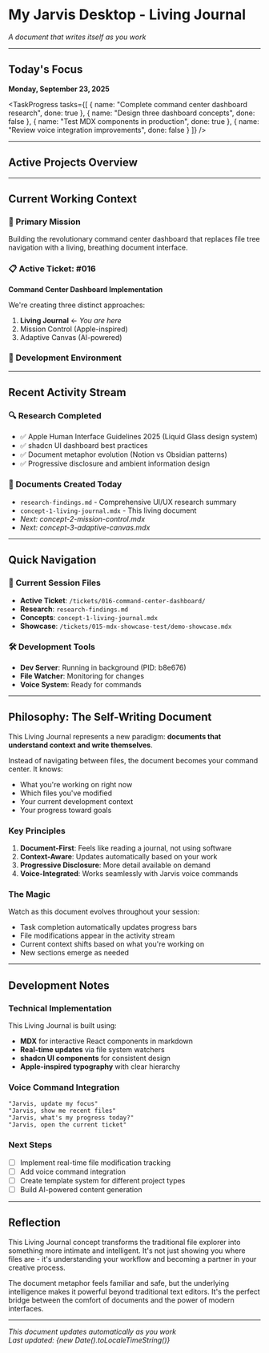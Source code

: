 # My Jarvis Desktop - Living Journal

*A document that writes itself as you work*

---

## Today's Focus
**Monday, September 23, 2025**

<TaskProgress tasks={[
  { name: "Complete command center dashboard research", done: true },
  { name: "Design three dashboard concepts", done: false },
  { name: "Test MDX components in production", done: true },
  { name: "Review voice integration improvements", done: false }
]} />

---

## Active Projects Overview

<div style={{
  display: 'grid',
  gridTemplateColumns: 'repeat(auto-fit, minmax(280px, 1fr))',
  gap: '20px',
  marginBottom: '30px'
}}>

<MetricCard 
  title="My Jarvis Desktop" 
  value="85%" 
  label="Implementation Complete"
/>

<MetricCard 
  title="Current Sprint" 
  value="016" 
  label="Command Center Dashboard"
/>

<MetricCard 
  title="Files Modified" 
  value="12" 
  label="In Current Session"
/>

</div>

---

## Current Working Context

### 🎯 Primary Mission
Building the revolutionary command center dashboard that replaces file tree navigation with a living, breathing document interface.

### 📋 Active Ticket: #016
**Command Center Dashboard Implementation**

We're creating three distinct approaches:
1. **Living Journal** ← *You are here*
2. Mission Control (Apple-inspired)
3. Adaptive Canvas (AI-powered)

### 🔧 Development Environment
<AgentStatus 
  name="Desktop Development Server" 
  status="active" 
  message="Running on localhost:5173 with hot reload"
/>

---

## Recent Activity Stream

### 🔍 Research Completed
- ✅ Apple Human Interface Guidelines 2025 (Liquid Glass design system)
- ✅ shadcn UI dashboard best practices
- ✅ Document metaphor evolution (Notion vs Obsidian patterns)
- ✅ Progressive disclosure and ambient information design

### 📝 Documents Created Today
- `research-findings.md` - Comprehensive UI/UX research summary
- `concept-1-living-journal.mdx` - This living document
- *Next: concept-2-mission-control.mdx*
- *Next: concept-3-adaptive-canvas.mdx*

---

## Quick Navigation

<div style={{
  background: 'linear-gradient(135deg, rgba(14, 165, 233, 0.1), rgba(14, 165, 233, 0.05))',
  padding: '24px',
  borderRadius: '12px',
  border: '1px solid rgba(14, 165, 233, 0.2)',
  marginBottom: '24px'
}}>

### 📁 Current Session Files
- **Active Ticket**: `/tickets/016-command-center-dashboard/`
- **Research**: `research-findings.md`
- **Concepts**: `concept-1-living-journal.mdx`
- **Showcase**: `/tickets/015-mdx-showcase-test/demo-showcase.mdx`

### 🛠️ Development Tools
- **Dev Server**: Running in background (PID: b8e676)
- **File Watcher**: Monitoring for changes
- **Voice System**: Ready for commands

</div>

---

## Philosophy: The Self-Writing Document

This Living Journal represents a new paradigm: **documents that understand context and write themselves**. 

Instead of navigating between files, the document becomes your command center. It knows:
- What you're working on right now
- Which files you've modified
- Your current development context
- Your progress toward goals

### Key Principles

1. **Document-First**: Feels like reading a journal, not using software
2. **Context-Aware**: Updates automatically based on your work
3. **Progressive Disclosure**: More detail available on demand
4. **Voice-Integrated**: Works seamlessly with Jarvis voice commands

### The Magic

Watch as this document evolves throughout your session:
- Task completion automatically updates progress bars
- File modifications appear in the activity stream
- Current context shifts based on what you're working on
- New sections emerge as needed

---

## Development Notes

### Technical Implementation
This Living Journal is built using:
- **MDX** for interactive React components in markdown
- **Real-time updates** via file system watchers
- **shadcn UI components** for consistent design
- **Apple-inspired typography** with clear hierarchy

### Voice Command Integration
```
"Jarvis, update my focus"
"Jarvis, show me recent files"
"Jarvis, what's my progress today?"
"Jarvis, open the current ticket"
```

### Next Steps
- [ ] Implement real-time file modification tracking
- [ ] Add voice command integration
- [ ] Create template system for different project types
- [ ] Build AI-powered content generation

---

## Reflection

This Living Journal concept transforms the traditional file explorer into something more intimate and intelligent. It's not just showing you where files are - it's understanding your workflow and becoming a partner in your creative process.

The document metaphor feels familiar and safe, but the underlying intelligence makes it powerful beyond traditional text editors. It's the perfect bridge between the comfort of documents and the power of modern interfaces.

---

*This document updates automatically as you work*  
*Last updated: {new Date().toLocaleTimeString()}*